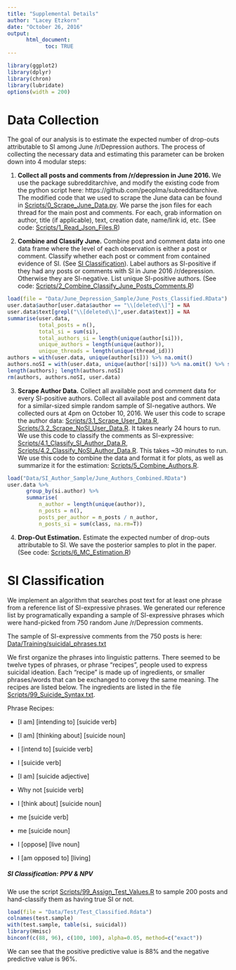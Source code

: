 ```yaml
---
title: "Supplemental Details"
author: "Lacey Etzkorn"
date: "October 26, 2016"
output: 
      html_document:
            toc: TRUE
---
```


```r
library(ggplot2)
library(dplyr)
library(chron)
library(lubridate)
options(width = 200)
```

# Data Collection

The goal of our analysis is to estimate the expected number of drop-outs attributable to SI among June /r/Depression authors. The process of collecting the necessary data and estimating this parameter can be broken down into 4 modular steps:

1. **Collect all posts and comments from /r/depression in June 2016. **
We use the package subredditarchive, and modify the existing code from the python script here: https://github.com/peoplma/subredditarchive. The modified code that we used to scrape the June data can be found in 
[Scripts/0_Scrape_June_Data.py](Scripts/0_Scrape_June_Data.py).
We parse the json files for each thread for the main post and comments. For each, grab information on author, title (if applicable), text, creation date, name/link id, etc. 
(See code: [Scripts/1_Read_Json_Files.R](Scripts/1_Read_Json_Files.R))

2. **Combine and Classify June.**
Combine post and comment data into one data frame where the level of each observation is either a post or comment. Classify whether each post or comment from contained evidence of SI. (See [SI Classification](#si-classification)). 
Label authors as SI-positive if they had any posts or comments with SI in June 2016 /r/depression. Otherwise they are SI-negative. List unique SI-positive authors.
(See code: [Scripts/2_Combine_Classify_June_Posts_Comments.R](Scripts/2_Combine_Classify_June_Posts_Comments.R))

```r
load(file = "Data/June_Depression_Sample/June_Posts_Classified.RData")
user.data$author[user.data$author == "\\[deleted\\]"] = NA
user.data$text[grepl("\\[deleted\\]",user.data$text)] = NA
summarise(user.data,
          total_posts = n(),
          total_si = sum(si),
          total_authors_si = length(unique(author[si])),
          unique_authors = length(unique(author)),
          unique_threads = length(unique(thread_id)))
authors = with(user.data, unique(author[si])) %>% na.omit()
authors.noSI = with(user.data, unique(author[!si])) %>% na.omit() %>% sample(500)
length(authors); length(authors.noSI)
rm(authors, authors.noSI, user.data)
```

3. **Scrape Author Data.**
Collect all available post and comment data for every SI-positive authors. Collect all available post and comment data for a similar-sized simple random sample of SI-negative authors. We collected ours at 4pm on October 10, 2016. 
We user this code to scrape the author data: [Scripts/3.1_Scrape_User_Data.R](Scripts/3.1_Scrape_User_Data.R),
[Scripts/3.2_Scrape_NoSI_User_Data.R](Scripts/3.2_Scrape_NoSI_User_Data.R). 
It takes nearly 24 hours to run. 
We use this code to classify the comments as SI-expressive:
[Scripts/4.1_Classify_SI_Author_Data.R](Scripts/4.1_Classify_SI_Author_Data.R),
[Scripts/4.2_Classify_NoSI_Author_Data.R](Scripts/4.2_Classify_NoSI_Author_Data.R).
This takes ~30 minutes to run. 
We use this code to combine the data and format it for plots, as well as summarize it for the estimation: 
[Scripts/5_Combine_Authors.R](Scripts/5_Combine_Authors.R).

```r
load("Data/SI_Author_Sample/June_Authors_Combined.RData")
user.data %>%
      group_by(si.author) %>%
      summarise(
          n_author = length(unique(author)),
          n_posts = n(),
          posts_per_author = n_posts / n_author,
          n_posts_si = sum(class, na.rm=T))
```

4. **Drop-Out Estimation.** Estimate the expected number of drop-outs attributable to SI. We save the posterior samples to plot in the paper.
(See code: [Scripts/6_MC_Estimation.R](Scripts/6_MC_Estimation.R))

# SI Classification

We implement an algorithm that searches post text for at least one phrase from a reference list of SI-expressive phrases. We generated our reference list by programatically expanding a sample of SI-expressive phrases which were hand-picked from 750 random June /r/Depression comments.

The sample of SI-expressive comments from the 750 posts is here: 
[Data/Training/suicidal_phrases.txt](Data/Training/suicidal_phrases.txt)

We first organize the phrases into linguistic patterns. There seemed to be twelve types of phrases, or phrase "recipes", people used to express suicidal ideation. Each "recipe" is made up of ingredients, or smaller phrases/words that can be exchanged to convey the same meaning. The recipes are listed below. 
The ingredients are listed in the file [Scripts/99_Suicide_Syntax.txt](Scripts/99_Suicide_Syntax.txt).

Phrase Recipes: 

* [I am] [intending to] [suicide verb]

* [I am] [thinking about] [suicide noun]

* I [intend to] [suicide verb]

* I [suicide verb]

* [I am] [suicide adjective]

* Why not [suicide verb]

* I [think about] [suicide noun]

* me [suicide verb]

* me [suicide noun]

* I [oppose] [live noun]

* I [am opposed to] [living]

##### SI Classification: PPV & NPV

We use the script [Scripts/99_Assign_Test_Values.R](Scripts/99_Assign_Test_Values.R) to sample 200 posts and hand-classify them as having true SI or not. 

```r
load(file = "Data/Test/Test_Classified.Rdata")
colnames(test.sample)
with(test.sample, table(si, suicidal))
library(Hmisc)
binconf(c(88, 96), c(100, 100), alpha=0.05, method=c("exact"))
```

We can see that the positive predictive value is 88% and the negative predictive value is 96%.

